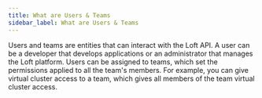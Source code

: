 ```yaml
---
title: What are Users & Teams
sidebar_label: What are Users & Teams
---
```


Users and teams are entities that can interact with the Loft API. A user can
be a developer that develops applications or an administrator that manages the
Loft platform. Users can be assigned to teams, which set the permissions applied
to all the team's members. For example, you can give virtual cluster access to a team, which
gives all members of the team virtual cluster access.
